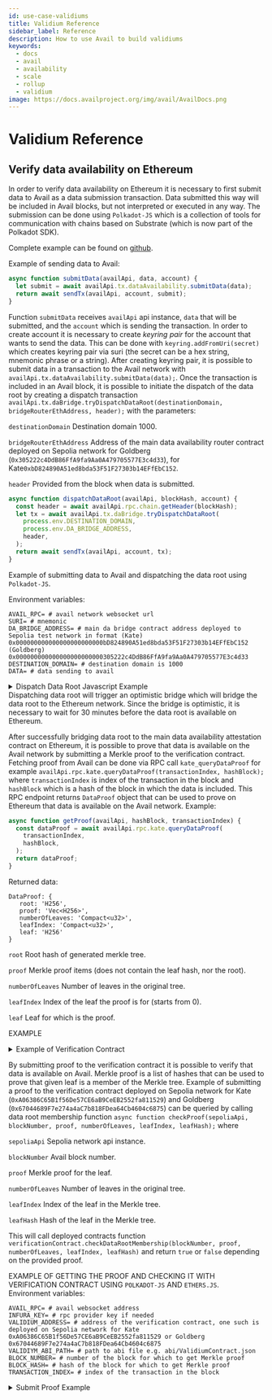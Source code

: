 ```yaml
---
id: use-case-validiums
title: Validium Reference
sidebar_label: Reference
description: How to use Avail to build validiums
keywords:
  - docs
  - avail
  - availability
  - scale
  - rollup
  - validium
image: https://docs.availproject.org/img/avail/AvailDocs.png
---
```


# Validium Reference

## Verify data availability on Ethereum

In order to verify data availability on Ethereum it is necessary
to first submit data to Avail as a data submission transaction. Data
submitted this way will be included in Avail blocks, but not
interpreted or executed in any way. The submission can be done using
`Polkadot-JS` which is a collection of tools for communication with
chains based on Substrate (which is now part of the Polkadot SDK).

Complete example can be found on [github](https://github.com/availproject/avail/tree/develop/examples/validium).

Example of sending data to Avail:

```typescript
async function submitData(availApi, data, account) {
  let submit = await availApi.tx.dataAvailability.submitData(data);
  return await sendTx(availApi, account, submit);
}
```

Function `submitData` receives `availApi` api instance, `data` that will be submitted,
and the `account` which is sending the transaction. In order to create account
it is necessary to create _keyring_ _pair_ for the account that wants to send the data.
This can be done with `keyring.addFromUri(secret)` which creates keyring pair via suri
(the secret can be a hex string, mnemonic phrase or a string).
After creating keyring pair, it is possible to submit data in a transaction to the Avail network with
`availApi.tx.dataAvailability.submitData(data);`. Once the transaction is included in an Avail block,
it is possible to initiate the dispatch of the data root by creating a dispatch transaction
`availApi.tx.daBridge.tryDispatchDataRoot(destinationDomain, bridgeRouterEthAddress, header);` with the parameters:

`destinationDomain` Destination domain 1000.

`bridgeRouterEthAddress` Address of the main data availability router contract deployed on Sepolia network for Goldberg (`0x305222c4DdB86FfA9fa9Aa0A479705577E3c4d33`),
for Kate`0xbD824890A51ed8bda53F51F27303b14EFfEbC152`.

`header` Provided from the block when data is submitted.

```typescript
async function dispatchDataRoot(availApi, blockHash, account) {
  const header = await availApi.rpc.chain.getHeader(blockHash);
  let tx = await availApi.tx.daBridge.tryDispatchDataRoot(
    process.env.DESTINATION_DOMAIN,
    process.env.DA_BRIDGE_ADDRESS,
    header,
  );
  return await sendTx(availApi, account, tx);
}
```

Example of submitting data to Avail and dispatching the data root using `Polkadot-JS`. <br/>

Environment variables:

```
AVAIL_RPC= # avail network websocket url
SURI= # mnemonic
DA_BRIDGE_ADDRESS= # main da bridge contract address deployed to Sepolia test network in format (Kate) 0x000000000000000000000000bD824890A51ed8bda53F51F27303b14EFfEbC152 (Goldberg) 0x000000000000000000000000305222c4DdB86FfA9fa9Aa0A479705577E3c4d33
DESTINATION_DOMAIN= # destination domain is 1000
DATA= # data sending to avail
```

<details className="border p-3 rounded-md bg-[#EFF6FF] border-[#] hover:!bg-[#EFF6FF]">
  <summary>
    Dispatch Data Root Javascript Example
  </summary>

```typescript
import { ApiPromise, Keyring, WsProvider } from '@polkadot/api';
import * as dotenv from 'dotenv';

dotenv.config();

/**
 * Creates api instance.
 *
 * @param url websocket address
 */
async function createApi(url) {
  const provider = new WsProvider(url);
  return ApiPromise.create({
    provider,
    rpc: {
      kate: {
        queryDataProof: {
          description: 'Generate the data proof for the given `index`',
          params: [
            {
              name: 'transaction_index',
              type: 'u32',
            },
            {
              name: 'at',
              type: 'Hash',
              isOptional: true,
            },
          ],
          type: 'DataProof',
        },
      },
    },
    types: {
      AppId: 'Compact<u32>',
      DataLookupIndexItem: {
        appId: 'AppId',
        start: 'Compact<u32>',
      },
      DataLookup: {
        size: 'Compact<u32>',
        index: 'Vec<DataLookupIndexItem>',
      },
      KateCommitment: {
        rows: 'Compact<u16>',
        cols: 'Compact<u16>',
        dataRoot: 'H256',
        commitment: 'Vec<u8>',
      },
      V1HeaderExtension: {
        commitment: 'KateCommitment',
        appLookup: 'DataLookup',
      },
      VTHeaderExtension: {
        newField: 'Vec<u8>',
        commitment: 'KateCommitment',
        appLookup: 'DataLookup',
      },
      HeaderExtension: {
        _enum: {
          V1: 'V1HeaderExtension',
          VTest: 'VTHeaderExtension',
        },
      },
      DaHeader: {
        parentHash: 'Hash',
        number: 'Compact<BlockNumber>',
        stateRoot: 'Hash',
        extrinsicsRoot: 'Hash',
        digest: 'Digest',
        extension: 'HeaderExtension',
      },
      Header: 'DaHeader',
      CheckAppIdExtra: {
        appId: 'AppId',
      },
      CheckAppIdTypes: {},
      CheckAppId: {
        extra: 'CheckAppIdExtra',
        types: 'CheckAppIdTypes',
      },
      DataProof: {
        root: 'H256',
        proof: 'Vec<H256>',
        numberOfLeaves: 'Compact<u32>',
        leafIndex: 'Compact<u32>',
        leaf: 'H256',
      },
      Cell: {
        row: 'u32',
        col: 'u32',
      },
    },
    signedExtensions: {
      CheckAppId: {
        extrinsic: {
          appId: 'AppId',
        },
        payload: {},
      },
    },
  });
}

/**
 * Sends transaction to Avail.
 *
 * @param api instance of the api
 * @param account sending the transaction
 * @param tx transaction
 */
async function sendTx(api, account, tx) {
  return new Promise(async (resolve) => {
    try {
      const res = await tx.signAndSend(account, (result) => {
        if (result.status.isReady) {
          console.log(`Txn has been sent to the mempool`);
        }
        if (result.status.isInBlock) {
          console.log(
            `Tx hash: ${result.txHash} is in block ${result.status.asInBlock}`,
          );
          res();
          resolve(result);
        }
      });
    } catch (e) {
      console.log(e);
      process.exit(1);
    }
  });
}

/**
 * Submitting data to Avail as a transaction.
 *
 * @param availApi api instance
 * @param data payload to send
 * @param account that is sending transaction
 * @returns {Promise<unknown>}
 */
async function submitData(availApi, data, account) {
  let submit = await availApi.tx.dataAvailability.submitData(data);
  return await sendTx(availApi, account, submit);
}

/**
 * Sending dispatch data root transaction.
 *
 * @param availApi api instance
 * @param blockHash hash of the block
 * @param account sending transaction
 * @returns {Promise<unknown>}
 */
async function dispatchDataRoot(availApi, blockHash, account) {
  const destinationDomain = process.env.DESTINATION_DOMAIN;
  const bridgeRouterEthAddress = process.env.DA_BRIDGE_ADDRESS;
  const header = await availApi.rpc.chain.getHeader(blockHash);
  console.log(`Block Number: ${header.number}`);
  console.log(`State Root: ${header.stateRoot}`);
  let tx = await availApi.tx.daBridge.tryDispatchDataRoot(
    destinationDomain,
    bridgeRouterEthAddress,
    header,
  );
  return await sendTx(availApi, account, tx);
}

/**
 * Returns data root for the particular block.
 *
 * @param availApi api instance
 * @param blockHash hash of the block
 * @returns {Promise<(*)[]>}
 */
async function getDataRoot(availApi, blockHash) {
  const header = JSON.parse(await availApi.rpc.chain.getHeader(blockHash));
  return [header.extension.v1.commitment.dataRoot, header.number];
}

(async function dataRootDispatch() {
  const availApi = await createApi(process.env.AVAIL_RPC);
  const keyring = new Keyring({ type: 'sr25519' });
  const account = keyring.addFromMnemonic(process.env.SURI);
  console.log('Submitting data to Avail...');

  let result = await submitData(availApi, process.env.DATA, account);
  const txIndex = JSON.parse(result.events[0].phase).applyExtrinsic;
  const blockHash = result.status.asInBlock;
  console.log(
    `Transaction: ${result.txHash}. Block hash: ${blockHash}. Transaction index: ${txIndex}.`,
  );

  console.log('Triggering Home...');
  result = await dispatchDataRoot(availApi, blockHash, account);
  console.log(`Sent txn on Avail. Txn Hash: ${result.txHash}.`);
  let [root, blockNum] = await getDataRoot(availApi, blockHash);
  console.log('Data Root:' + root + ' and Block number: ' + blockNum);

  await availApi.disconnect();
})()
  .then(() => {
    console.log('Done');
  })
  .catch((err) => {
    console.error(err);
    process.exit(1);
  });
```

</details>
Dispatching data root will trigger an optimistic bridge which will bridge the data root to the Ethereum network. Since the bridge
is optimistic, it is necessary to wait for 30 minutes before the data root is available on Ethereum.

After successfully bridging data root to the main data availability attestation contract on Ethereum,
it is possible to prove that data is available on the Avail network by submitting a Merkle proof to the verification contract.
Fetching proof from Avail can be done via RPC call `kate_queryDataProof` for
example `availApi.rpc.kate.queryDataProof(transactionIndex, hashBlock);`
where `transactionIndex` is index of the transaction in the block and `hashBlock` which is a hash of the block in which
the data is included. This RPC endpoint returns `DataProof` object that can be used to prove on Ethereum that data is available on the Avail network.
Example:

```typescript
async function getProof(availApi, hashBlock, transactionIndex) {
  const dataProof = await availApi.rpc.kate.queryDataProof(
    transactionIndex,
    hashBlock,
  );
  return dataProof;
}
```

Returned data:

```
DataProof: {
   root: 'H256',
   proof: 'Vec<H256>',
   numberOfLeaves: 'Compact<u32>',
   leafIndex: 'Compact<u32>',
   leaf: 'H256'
}
```

`root` Root hash of generated merkle tree.

`proof` Merkle proof items (does not contain the leaf hash, nor the root).

`numberOfLeaves` Number of leaves in the original tree.

`leafIndex` Index of the leaf the proof is for (starts from 0).

`leaf` Leaf for which is the proof.

EXAMPLE<br/>
<details className="border p-3 rounded-md bg-[#EFF6FF] border-[#] hover:!bg-[#EFF6FF]">
  <summary>
    Example of Verification Contract
  </summary>

```solidity
// SPDX-License-Identifier: Apache-2.0
// Modified from https://github.com/QEDK/solidity-misc/blob/master/contracts/Merkle.sol
pragma solidity ^0.8.21;

import "@openzeppelin/contracts/access/Ownable.sol";
// or for foundry:
// import "openzeppelin-contracts/contracts/access/Ownable.sol";

interface IDataAvailabilityRouter {
    function roots(uint32 blockNumber) external view returns (bytes32 root);
}

contract ValidiumContract is Ownable {
    IDataAvailabilityRouter private router;

    function setRouter(
        IDataAvailabilityRouter _router
    ) public virtual onlyOwner {
        router = _router;
    }

    function checkDataRootMembership(
        uint32 blockNumber,
        bytes32[] calldata proof,
        uint256 width, // number of leaves
        uint256 index,
        bytes32 leaf
    ) public view virtual returns (bool isMember) {
        bytes32 rootHash = router.roots(blockNumber);
        // if root hash is 0, block does not have a root (yet)
        require(rootHash != bytes32(0), "INVALID_ROOT");
        assembly ("memory-safe") {
            if proof.length {
                let end := add(proof.offset, shl(5, proof.length))
                let i := proof.offset

                for {} 1 {} {
                    let leafSlot := shl(5, and(0x1, index))
                    if eq(add(index, 1), width) {
                        leafSlot := 0x20
                    }
                    mstore(leafSlot, leaf)
                    mstore(xor(leafSlot, 32), calldataload(i))
                    leaf := keccak256(0, 64)
                    index := shr(1, index)
                    i := add(i, 32)
                    width := add(shr(1, sub(width, 1)), 1)
                    if iszero(lt(i, end)) {
                        break
                    }
                }
            }
        // checks if the calculated root matches the expected root
            isMember := eq(leaf, rootHash)
        }
    }
}
```

</details>

By submitting proof to the verification contract it is possible to verify
that data is available on Avail. Merkle proof is a list of hashes that can be used to prove
that given leaf is a member of the Merkle tree. Example of submitting a proof to the verification contract
deployed on Sepolia network for Kate (`0xA06386C65B1f56De57CE6aB9CeEB2552fa811529`) and Goldberg (`0x67044689F7e274a4aC7b818FDea64Cb4604c6875`) can be queried by calling data root membership function
`async function checkProof(sepoliaApi, blockNumber, proof, numberOfLeaves, leafIndex, leafHash);` where

`sepoliaApi` Sepolia network api instance.

`blockNumber` Avail block number.

`proof` Merkle proof for the leaf.

`numberOfLeaves` Number of leaves in the original tree.

`leafIndex` Index of the leaf in the Merkle tree.

`leafHash` Hash of the leaf in the Merkle tree.

This will call deployed contracts function `verificationContract.checkDataRootMembership(blockNumber, proof, numberOfLeaves, leafIndex, leafHash)`
and return `true` or `false` depending on the provided proof.

EXAMPLE OF GETTING THE PROOF AND CHECKING IT WITH VERIFICATION CONTRACT USING `POLKADOT-JS` AND `ETHERS.JS`.<br/>
Environment variables:

```
AVAIL_RPC= # avail websocket address
INFURA_KEY= # rpc provider key if needed
VALIDIUM_ADDRESS= # address of the verification contract, one such is deployed on Sepolia network for Kate 0xA06386C65B1f56De57CE6aB9CeEB2552fa811529 or Goldberg 0x67044689F7e274a4aC7b818FDea64Cb4604c6875
VALIDIYM_ABI_PATH= # path to abi file e.g. abi/ValidiumContract.json
BLOCK_NUMBER= # number of the block for which to get Merkle proof
BLOCK_HASH= # hash of the block for which to get Merkle proof
TRANSACTION_INDEX= # index of the transaction in the block
```

<details className="border p-3 rounded-md bg-[#EFF6FF] border-[#] hover:!bg-[#EFF6FF]">
  <summary>
    Submit Proof Example
  </summary>

```typescript
import { ethers } from 'ethers';
import * as dotenv from 'dotenv';
import { hexlify } from 'ethers/lib/utils.js';
import { readFileSync } from 'fs';
import { ApiPromise, WsProvider } from '@polkadot/api';

dotenv.config();

/**
 * Creates api instance.
 *
 * @param url websocket address
 * @returns {Promise<ApiPromise>}
 */
async function createApi(url) {
  const provider = new WsProvider(url);

  // Create the API and wait until ready
  return ApiPromise.create({
    provider,
    rpc: {
      kate: {
        queryDataProof: {
          description: 'Generate the data proof for the given `index`',
          params: [
            {
              name: 'data_index',
              type: 'u32',
            },
            {
              name: 'at',
              type: 'Hash',
              isOptional: true,
            },
          ],
          type: 'DataProof',
        },
      },
    },
    types: {
      DataProof: {
        root: 'H256',
        proof: 'Vec<H256>',
        numberOfLeaves: 'Compact<u32>',
        leafIndex: 'Compact<u32>',
        leaf: 'H256',
      },
    },
  });
}

/**
 * Returns Merkle proof for the particular data.
 *
 * @param availApi Api instance
 * @param hashBlock Hash of the block
 * @param transactionIndex Index of the transaction in the block
 * @returns {Promise<*>}
 */
async function getProof(availApi, hashBlock, transactionIndex) {
  const daHeader = await availApi.rpc.kate.queryDataProof(
    transactionIndex,
    hashBlock,
  );
  console.log(
    `Fetched proof from Avail for txn index ${transactionIndex} inside block ${hashBlock}`,
  );
  return daHeader;
}

/**
 * Checks if the provided Merkle proof is valid by checking on Ethereum deployed validation contract.
 *
 * @param sepoliaApi Sepolia network api instance
 * @param blockNumber Avail block number
 * @param proof Merkle proof for the leaf
 * @param numberOfLeaves Number of leaves in the original tree
 * @param leafIndex Index of the leaf in the Merkle tree
 * @param leafHash Hash of the leaf in the Merkle tree
 * @returns {Promise<*>}
 */
async function checkProof(
  sepoliaApi,
  blockNumber,
  proof,
  numberOfLeaves,
  leafIndex,
  leafHash,
) {
  const abi = JSON.parse(
    readFileSync(process.env.VALIDIYM_ABI_PATH).toString(),
  );
  const verificationContract = new ethers.Contract(
    process.env.VALIDIUM_ADDRESS,
    abi,
    sepoliaApi,
  );
  return await verificationContract.checkDataRootMembership(
    BigInt(blockNumber),
    proof,
    BigInt(numberOfLeaves),
    BigInt(leafIndex),
    leafHash,
  );
}

(async function submitProof() {
  // connect to Sepolia through Infura but can be used any other available provider
  const sepoliaApi = new ethers.providers.InfuraProvider.getWebSocketProvider(
    'sepolia',
    process.env.INFURA_KEY,
  );
  const availApi = await createApi(process.env.AVAIL_RPC);

  console.log(
    `Getting proof for transaction index ${process.env.TRANSACTION_INDEX} block number ${process.env.BLOCK_NUMBER} and block hash ${process.env.BLOCK_HASH}`,
  );
  const daHeader = await getProof(
    availApi,
    process.env.BLOCK_HASH,
    process.env.TRANSACTION_INDEX,
  );

  console.log(`Data Root: ${hexlify(daHeader.root)}`);
  console.log(`Proof: ${daHeader.proof}`);
  console.log(`Leaf to prove: ${hexlify(daHeader.leaf)}`);
  console.log(`Leaf index : ${daHeader.leafIndex}`);
  console.log(`Number of leaves: ${daHeader.numberOfLeaves}`);

  const isDataAccepted = await checkProof(
    sepoliaApi,
    process.env.BLOCK_NUMBER,
    daHeader.proof,
    daHeader.numberOfLeaves,
    daHeader.leafIndex,
    daHeader.leaf,
  );
  console.log('Data is: ' + (isDataAccepted ? 'available' : 'not available'));
  await availApi.disconnect();
  await sepoliaApi.destroy();
})()
  .then(() => {
    console.log('Done');
  })
  .catch((err) => {
    console.error(err);
    process.exit(1);
  });
```

</details>